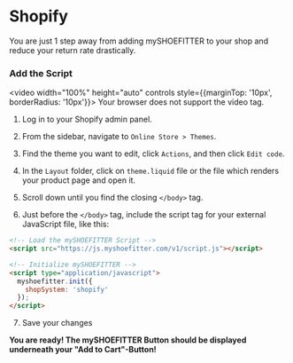 # Shopify
 
You are just 1 step away from adding mySHOEFITTER to your shop and reduce your return rate drastically.

### Add the Script

<video width="100%" height="auto" controls style={{marginTop: '10px', borderRadius: '10px'}}>
  <source src="/videos/shopify-integration-en.mp4" type="video/mp4" />
  Your browser does not support the video tag.
</video>

1. Log in to your Shopify admin panel.

2. From the sidebar, navigate to `Online Store > Themes`.

3. Find the theme you want to edit, click `Actions`, and then click `Edit code`.

4. In the `Layout` folder, click on `theme.liquid` file or the file which renders your product page and open it.

5. Scroll down until you find the closing `</body>` tag.

6. Just before the `</body>` tag, include the script tag for your external JavaScript file, like this:

```html filename="index.html" copy
<!-- Load the mySHOEFITTER Script -->
<script src="https://js.myshoefitter.com/v1/script.js"></script>

<!-- Initialize mySHOEFITTER -->
<script type="application/javascript">
  myshoefitter.init({
    shopSystem: 'shopify'
  });
</script>
```

7. Save your changes

**You are ready! The mySHOEFITTER Button should be displayed underneath your "Add to Cart"-Button!**
